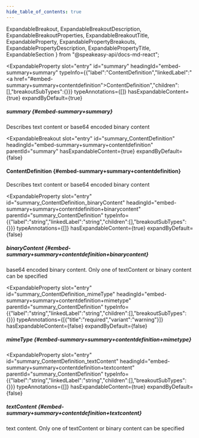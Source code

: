 ```yaml
---
hide_table_of_contents: true
---
```

  ExpandableBreakout,
  ExpandableBreakoutDescription,
  ExpandableBreakoutProperties,
  ExpandableBreakoutTitle,
  ExpandableProperty,
  ExpandablePropertyBreakouts,
  ExpandablePropertyDescription,
  ExpandablePropertyTitle,
  ExpandableSection
} from "@speakeasy-api/docs-md-react";

<ExpandableSection>

<ExpandableProperty
  slot="entry"
  id="summary"
  headingId="embed-summary+summary"
  typeInfo={{"label":"ContentDefinition","linkedLabel":"<a href=\"#embed-summary+summary+contentdefinition\">ContentDefinition</a>","children":[],"breakoutSubTypes":{}}}
  typeAnnotations={[]}
  hasExpandableContent={true}
  expandByDefault={true}
>

<ExpandablePropertyTitle slot="title">

##### summary \{#embed-summary+summary\}

</ExpandablePropertyTitle>

<ExpandablePropertyDescription slot="description">

Describes text content or base64 encoded binary content

</ExpandablePropertyDescription>

<ExpandablePropertyBreakouts slot="breakouts">

<ExpandableBreakout
  slot="entry"
  id="summary_ContentDefinition"
  headingId="embed-summary+summary+contentdefinition"
  parentId="summary"
  hasExpandableContent={true}
  expandByDefault={false}
>

<ExpandableBreakoutTitle slot="title">

#### ContentDefinition \{#embed-summary+summary+contentdefinition\}

</ExpandableBreakoutTitle>

<ExpandableBreakoutDescription slot="description">

Describes text content or base64 encoded binary content

</ExpandableBreakoutDescription>

<ExpandableBreakoutProperties slot="properties">

<ExpandableProperty
  slot="entry"
  id="summary_ContentDefinition_binaryContent"
  headingId="embed-summary+summary+contentdefinition+binarycontent"
  parentId="summary_ContentDefinition"
  typeInfo={{"label":"string","linkedLabel":"string","children":[],"breakoutSubTypes":{}}}
  typeAnnotations={[]}
  hasExpandableContent={true}
  expandByDefault={false}
>

<ExpandablePropertyTitle slot="title">

##### binaryContent \{#embed-summary+summary+contentdefinition+binarycontent\}

</ExpandablePropertyTitle>

<ExpandablePropertyDescription slot="description">

base64 encoded binary content. Only one of textContent or binary content can be specified

</ExpandablePropertyDescription>

</ExpandableProperty>

<ExpandableProperty
  slot="entry"
  id="summary_ContentDefinition_mimeType"
  headingId="embed-summary+summary+contentdefinition+mimetype"
  parentId="summary_ContentDefinition"
  typeInfo={{"label":"string","linkedLabel":"string","children":[],"breakoutSubTypes":{}}}
  typeAnnotations={[{"title":"required","variant":"warning"}]}
  hasExpandableContent={false}
  expandByDefault={false}
>

<ExpandablePropertyTitle slot="title">

##### mimeType \{#embed-summary+summary+contentdefinition+mimetype\}

</ExpandablePropertyTitle>

</ExpandableProperty>

<ExpandableProperty
  slot="entry"
  id="summary_ContentDefinition_textContent"
  headingId="embed-summary+summary+contentdefinition+textcontent"
  parentId="summary_ContentDefinition"
  typeInfo={{"label":"string","linkedLabel":"string","children":[],"breakoutSubTypes":{}}}
  typeAnnotations={[]}
  hasExpandableContent={true}
  expandByDefault={false}
>

<ExpandablePropertyTitle slot="title">

##### textContent \{#embed-summary+summary+contentdefinition+textcontent\}

</ExpandablePropertyTitle>

<ExpandablePropertyDescription slot="description">

text content. Only one of textContent or binary content can be specified

</ExpandablePropertyDescription>

</ExpandableProperty>

</ExpandableBreakoutProperties>

</ExpandableBreakout>

</ExpandablePropertyBreakouts>

</ExpandableProperty>

</ExpandableSection>